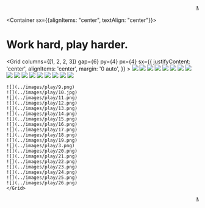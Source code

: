 

<Navigation/>

<Container bg="blue" p="3">
<marquee behavior="scroll" scrollamount="10" direction="left"><Heading as="h1" size="3" color="white">My design philosophy: "Embrace the delightful, the playful, the novel, and the fun." </Heading></marquee>
</Container>

<Container sx={{alignItems: "center", textAlign: "center"}}>
# Work hard, play harder. 
</Container>


<Grid
      columns={[1, 2, 2, 3]}
      gap={6}
      py={4}
      px={4}
      sx={{
        justifyContent: 'center',
        alignItems: 'center',
        margin: '0 auto',
      }}
    >
    ![](../images/play/1.png)
    ![](../images/play/2.jpg)
    ![](../images/play/27.png)
    ![](../images/play/28.jpg)
    ![](../images/play/29.jpg)
    ![](../images/play/30.png)
    ![](../images/play/31.png)
    ![](../images/play/32.png)
    ![](../images/play/33.png)
    ![](../images/play/34.png)
    ![](../images/play/35.png)
    ![](../images/play/4.png)
    ![](../images/play/5.jpg)
    ![](../images/play/6.jpeg)
    ![](../images/play/28.jpg)
    ![](../images/play/7.jpeg)
    ![](../images/play/8.jpeg)
    
    ![](../images/play/9.png)
    ![](../images/play/10.jpg)
    ![](../images/play/11.png)
    ![](../images/play/12.png)
    ![](../images/play/13.png)
    ![](../images/play/14.png)
    ![](../images/play/15.png)
    ![](../images/play/16.png)
    ![](../images/play/17.png)
    ![](../images/play/18.png)
    ![](../images/play/19.png)
    ![](../images/play/3.png)
    ![](../images/play/20.png)
    ![](../images/play/21.png)
    ![](../images/play/22.png)
    ![](../images/play/23.png)
    ![](../images/play/24.png)
    ![](../images/play/25.png)
    ![](../images/play/26.png)
    </Grid>


<Container bg="blue" p="3">
<marquee behavior="scroll" scrollamount="10" direction="left"><Heading as="h1" size="3" color="white">My design philosophy: "Embrace the delightful, the playful, the novel, and the fun." </Heading></marquee>
</Container>

<Footer/>

